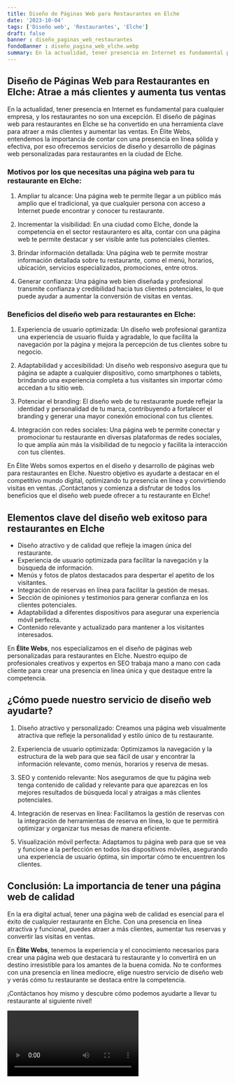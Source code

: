 ```yaml
---
title: Diseño de Páginas Web para Restaurantes en Elche
date: '2023-10-04'
tags: ['Diseño web', 'Restaurantes', 'Elche']
draft: false
banner : diseño_paginas_web_restaurantes
fondoBanner : diseño_pagina_web_elche.webp
summary: En la actualidad, tener presencia en Internet es fundamental para cualquier empresa, y los restaurantes no son una excepción. El diseño de páginas web para restaurantes en Elche se ha convertido en una herramienta clave para atraer a más clientes y aumentar las ventas. En Élite Webs, entendemos la importancia de contar con una presencia en línea sólida y efectiva, por eso ofrecemos servicios de diseño y desarrollo de páginas web personalizadas para restaurantes en la ciudad de Elche.
---
```


## Diseño de Páginas Web para Restaurantes en Elche: Atrae a más clientes y aumenta tus ventas

En la actualidad, tener presencia en Internet es fundamental para cualquier empresa, y los restaurantes no son una excepción. El diseño de páginas web para restaurantes en Elche se ha convertido en una herramienta clave para atraer a más clientes y aumentar las ventas. En Élite Webs, entendemos la importancia de contar con una presencia en línea sólida y efectiva, por eso ofrecemos servicios de diseño y desarrollo de páginas web personalizadas para restaurantes en la ciudad de Elche.

### Motivos por los que necesitas una página web para tu restaurante en Elche:

1. Ampliar tu alcance: Una página web te permite llegar a un público más amplio que el tradicional, ya que cualquier persona con acceso a Internet puede encontrar y conocer tu restaurante.

2. Incrementar la visibilidad: En una ciudad como Elche, donde la competencia en el sector restaurantero es alta, contar con una página web te permite destacar y ser visible ante tus potenciales clientes.

3. Brindar información detallada: Una página web te permite mostrar información detallada sobre tu restaurante, como el menú, horarios, ubicación, servicios especializados, promociones, entre otros.

4. Generar confianza: Una página web bien diseñada y profesional transmite confianza y credibilidad hacia tus clientes potenciales, lo que puede ayudar a aumentar la conversión de visitas en ventas.

### Beneficios del diseño web para restaurantes en Elche:

1. Experiencia de usuario optimizada: Un diseño web profesional garantiza una experiencia de usuario fluida y agradable, lo que facilita la navegación por la página y mejora la percepción de tus clientes sobre tu negocio.

2. Adaptabilidad y accesibilidad: Un diseño web responsivo asegura que tu página se adapte a cualquier dispositivo, como smartphones o tablets, brindando una experiencia completa a tus visitantes sin importar cómo accedan a tu sitio web.

3. Potenciar el branding: El diseño web de tu restaurante puede reflejar la identidad y personalidad de tu marca, contribuyendo a fortalecer el branding y generar una mayor conexión emocional con tus clientes.

4. Integración con redes sociales: Una página web te permite conectar y promocionar tu restaurante en diversas plataformas de redes sociales, lo que amplía aún más la visibilidad de tu negocio y facilita la interacción con tus clientes.

En Élite Webs somos expertos en el diseño y desarrollo de páginas web para restaurantes en Elche. Nuestro objetivo es ayudarte a destacar en el competitivo mundo digital, optimizando tu presencia en línea y convirtiendo visitas en ventas. ¡Contáctanos y comienza a disfrutar de todos los beneficios que el diseño web puede ofrecer a tu restaurante en Elche!

<GifSeo />

<Cta />

## Elementos clave del diseño web exitoso para restaurantes en Elche

- Diseño atractivo y de calidad que refleje la imagen única del restaurante.
- Experiencia de usuario optimizada para facilitar la navegación y la búsqueda de información.
- Menús y fotos de platos destacados para despertar el apetito de los visitantes.
- Integración de reservas en línea para facilitar la gestión de mesas.
- Sección de opiniones y testimonios para generar confianza en los clientes potenciales.
- Adaptabilidad a diferentes dispositivos para asegurar una experiencia móvil perfecta.
- Contenido relevante y actualizado para mantener a los visitantes interesados.

En **Élite Webs**, nos especializamos en el diseño de páginas web personalizadas para restaurantes en Elche. Nuestro equipo de profesionales creativos y expertos en SEO trabaja mano a mano con cada cliente para crear una presencia en línea única y que destaque entre la competencia.

## ¿Cómo puede nuestro servicio de diseño web ayudarte?

1. Diseño atractivo y personalizado: Creamos una página web visualmente atractiva que refleje la personalidad y estilo único de tu restaurante.

2. Experiencia de usuario optimizada: Optimizamos la navegación y la estructura de la web para que sea fácil de usar y encontrar la información relevante, como menús, horarios y reserva de mesas.

3. SEO y contenido relevante: Nos aseguramos de que tu página web tenga contenido de calidad y relevante para que aparezcas en los mejores resultados de búsqueda local y atraigas a más clientes potenciales.

4. Integración de reservas en línea: Facilitamos la gestión de reservas con la integración de herramientas de reserva en línea, lo que te permitirá optimizar y organizar tus mesas de manera eficiente.

5. Visualización móvil perfecta: Adaptamos tu página web para que se vea y funcione a la perfección en todos los dispositivos móviles, asegurando una experiencia de usuario óptima, sin importar cómo te encuentren los clientes.

## Conclusión: La importancia de tener una página web de calidad

En la era digital actual, tener una página web de calidad es esencial para el éxito de cualquier restaurante en Elche. Con una presencia en línea atractiva y funcional, puedes atraer a más clientes, aumentar tus reservas y convertir las visitas en ventas.

En **Élite Webs**, tenemos la experiencia y el conocimiento necesarios para crear una página web que destacará tu restaurante y lo convertirá en un destino irresistible para los amantes de la buena comida. No te conformes con una presencia en línea mediocre, elige nuestro servicio de diseño web y verás cómo tu restaurante se destaca entre la competencia.

¡Contáctanos hoy mismo y descubre cómo podemos ayudarte a llevar tu restaurante al siguiente nivel!

<Video />

<CtaBot job='Restaurantes' city='Elche'/>

<Gmaps query='Elche+españa+maps' />